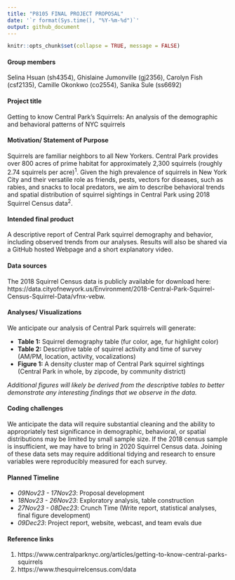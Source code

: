 ```yaml
---
title: "P8105 FINAL PROJECT PROPOSAL"
date: '`r format(Sys.time(), "%Y-%m-%d")`'
output: github_document
---
```


```r
knitr::opts_chunk$set(collapse = TRUE, message = FALSE)
```
#### Group members
Selina Hsuan (sh4354), Ghislaine Jumonville (gj2356), Carolyn Fish (csf2135), Camille Okonkwo (co2554), Sanika Sule (ss6692)
 
#### Project title
Getting to know Central Park’s Squirrels: An analysis of the demographic and behavioral patterns of NYC squirrels 

#### Motivation/ Statement of Purpose
Squirrels are familiar neighbors to all New Yorkers. Central Park provides over 800 acres of prime habitat for approximately 2,300 squirrels (roughly 2.74 squirrels per acre)^1^. Given the high prevalence of squirrels in New York City and their versatile role as friends, pests, vectors for diseases, such as rabies, and snacks to local predators, we aim to describe behavioral trends and spatial distribution of squirrel sightings in Central Park using 2018 Squirrel Census data^2^. 
 
#### Intended final product
A descriptive report of Central Park squirrel demography and behavior, including observed trends from our analyses. Results will also be shared via a GitHub hosted Webpage and a short explanatory video.  
 
#### Data sources
The 2018 Squirrel Census data is publicly available for download here: https://data.cityofnewyork.us/Environment/2018-Central-Park-Squirrel-Census-Squirrel-Data/vfnx-vebw. 
 
#### Analyses/ Visualizations
We anticipate our analysis of Central Park squirrels will generate: 

* **Table 1:** Squirrel demography table (fur color, age, fur highlight color)
* **Table 2:** Descriptive table of squirrel activity and time of survey (AM/PM, location, activity, vocalizations)
* **Figure 1:** A density cluster map of Central Park squirrel sightings (Central Park in whole, by zipcode, by community district)

*Additional figures will likely be derived from the descriptive tables to better demonstrate any interesting findings that we observe in the data.*
 
#### Coding challenges
We anticipate the data will require substantial cleaning and the ability to appropriately test significance in demographic, behavioral, or spatial distributions may be limited by small sample size. If the 2018 census sample is insufficient, we may have to bring in 2020 Squirrel Census data. Joining of these data sets may require additional tidying and research to ensure variables were reproducibly measured for each survey. 

#### Planned Timeline

* _09Nov23 - 17Nov23_: Proposal development 
* _18Nov23 - 26Nov23_: Exploratory analysis, table construction 
* _27Nov23 - 08Dec23_: Crunch Time (Write report, statistical analyses, final figure development)
* _09Dec23_: Project report, website, webcast, and team evals due 


#### Reference links
1. https://www.centralparknyc.org/articles/getting-to-know-central-parks-squirrels
2. https://www.thesquirrelcensus.com/data


